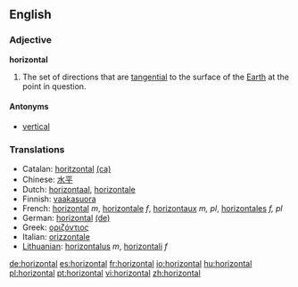 ==English==

===Adjective===
'''horizontal'''

# The set of directions that are [[tangent|tangential]] to the surface of the [[Earth]] at the point in question.

====Antonyms====
*[[vertical]]

===Translations===
*Catalan: [[horitzontal]] [[:ca:horitzontal|(ca)]]
*Chinese: [[水平]]
*Dutch: [[horizontaal]], [[horizontale]]
*Finnish: [[vaakasuora]]
*French: [[horizontal]] ''m'', [[horizontale]] ''f'', [[horizontaux]] ''m, pl'', [[horizontales]] ''f, pl''
*German: [[horizontal]] [[:de:horizontal|(de)]]
*Greek: [[οριζόντιος]]
*Italian: [[orizzontale]]
*[[Lithuanian]]: [[horizontalus]] ''m'', [[horizontali]] ''f''

[[de:horizontal]]
[[es:horizontal]]
[[fr:horizontal]]
[[io:horizontal]]
[[hu:horizontal]]
[[pl:horizontal]]
[[pt:horizontal]]
[[vi:horizontal]]
[[zh:horizontal]]
